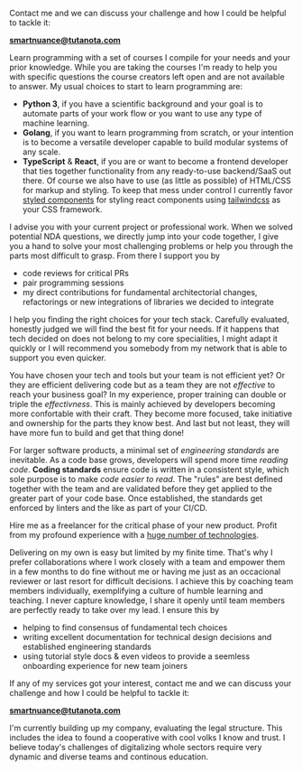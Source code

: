 
<SEO title="About" />

<HeroBanner />

<Container section>

Contact me and we can discuss your challenge and how I could be helpful to tackle it:

**smartnuance@tutanota.com**

</Container>

<Container section>
<TitleSection title="for individuals" subtitle="Learn with me" center />
<Services>
<Service title="Learn programming" icon="user-graduate">

Learn programming with a set of courses I compile for your needs and your prior knowledge. While you are taking the courses I'm ready to help you with specific questions the course creators left open and are not available to answer. My usual choices to start to learn programming are:
- **Python 3**, if you have a scientific background and your goal is to automate parts of your work flow or you want to use any type of machine learning.
- **Golang**, if you want to learn programming from scratch, or your intention is to become a versatile developer capable to build modular systems of any scale.
- **TypeScript** & **React**, if you are or want to become a frontend developer that ties together functionality from any ready-to-use backend/SaaS out there. Of course we also have to use (as little as possible) of HTML/CSS for markup and styling. To keep that mess under control I currently favor [styled components](https://styled-components.com/) for styling react components using [tailwindcss](https://tailwindcss.com/) as your CSS framework.

</Service>
<Service title="Custom advanced coding support & code reviews" icon="award">

I advise you with your current project or professional work. When we solved potential NDA questions, we directly jump into your code together, I give you a hand to solve your most challenging problems or help you through the parts most difficult to grasp. From there I support you by

- code reviews for critical PRs
- pair programming sessions
- my direct contributions for fundamental architectorial changes, refactorings or new integrations of libraries we decided to integrate

</Service>
</Services>

<TitleSection title="for startups" subtitle="Grow with me" center />
<Services>
<Service title="Architecture for your purpose" icon="shapes">

I help you finding the right choices for your tech stack. Carefully evaluated, honestly judged we will find the best fit for your needs. If it happens that tech decided on does not belong to my core specialities, I might adapt it quickly or I will recommend you somebody from my network that is able to support you even quicker. 

</Service>
<Service title="Train your team" icon="chalkboard-teacher">

You have chosen your tech and tools but your team is not efficient yet? Or they are efficient delivering code but as a team they are not _effective_ to reach your business goal? In my experience, proper training can double or triple the _effectivness_. This is mainly achieved by developers becoming more confortable with their craft. They become more focused, take initiative and ownership for the parts they know best. And last but not least, they will have more fun to build and get that thing done!

</Service>
<Service title="Establish engineering standards" icon="map-signs">

For larger software products, a minimal set of _engineering standards_ are inevitable. As a code base grows, developers will spend more time _reading code_. **Coding standards** ensure code is written in a consistent style, which sole purpose is to make _code easier to read_. The "rules" are best defined together with the team and are validated before they get applied to the greater part of your code base. Once established, the standards get enforced by linters and the like as part of your CI/CD.

</Service>
</Services>

<TitleSection title="for companies" subtitle="Count on me" center />
<Services>
<Service title="Boost your product" icon="laptop-code">

Hire me as a freelancer for the critical phase of your new product. Profit from my profound experience with a [huge number of technologies](/resume).

</Service>
<Service title="Boost your team" icon="fighter-jet">

Delivering on my own is easy but limited by my finite time. That's why I prefer collaborations where I work closely with a team and empower them in a few months to do fine without me or having me just as an occacional reviewer or last resort for difficult decisions. I achieve this by coaching team members individually, exemplifying a culture of humble learning and teaching. I never capture knowledge, I share it openly until team members are perfectly ready to take over my lead. I ensure this by
- helping to find consensus of fundamental tech choices
- writing excellent documentation for technical design decisions and established engineering standards
- using tutorial style docs & even videos to provide a seemless onboarding experience for new team joiners

</Service>
</Services>

</Container>

<Container section>

If any of my services got your interest, contact me and we can discuss your challenge and how I could be helpful to tackle it:

**smartnuance@tutanota.com**

I'm currently building up my company, evaluating the legal structure. This
includes the idea to found a cooperative with cool volks I know and trust. I
believe today's challenges of digitalizing whole sectors require very dynamic
and diverse teams and continous education.

</Container>